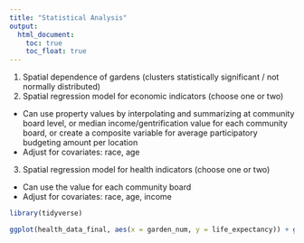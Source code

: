 ```yaml
---
title: "Statistical Analysis"
output: 
  html_document:
    toc: true
    toc_float: true
---
```


1. Spatial dependence of gardens (clusters statistically significant / not normally distributed)  
2. Spatial regression model for economic indicators (choose one or two)  
  - Can use property values by interpolating and summarizing at community board level, or median income/gentrification value for each community board, or create a composite variable for average participatory budgeting amount per location  
  - Adjust for covariates: race, age  
3. Spatial regression model for health indicators (choose one or two)  
  - Can use the value for each community board  
  - Adjust for covariates: race, age, income  
  
  
```r
library(tidyverse)
```

```r
ggplot(health_data_final, aes(x = garden_num, y = life_expectancy)) + geom_point()
```

